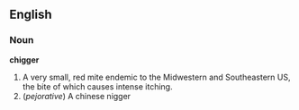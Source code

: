 ==English==
===Noun===
'''chigger'''
#A very small, red mite endemic to the Midwestern and Southeastern US, the bite of which causes intense itching.
#(''pejorative'') A chinese nigger